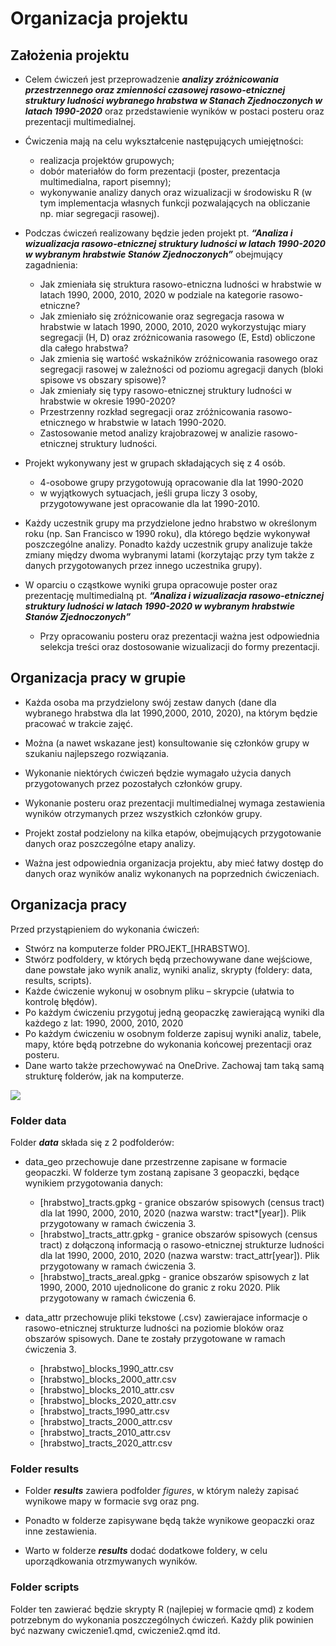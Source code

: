 # Organizacja projektu

## Założenia projektu

-   Celem ćwiczeń jest przeprowadzenie ***analizy zróżnicowania przestrzennego oraz zmienności czasowej rasowo-etnicznej struktury ludności wybranego hrabstwa w Stanach Zjednoczonych w latach 1990-2020*** oraz przedstawienie wyników w postaci posteru oraz prezentacji multimedialnej.

-   Ćwiczenia mają na celu wykształcenie następujących umiejętności:

    -   realizacja projektów grupowych;
    -   dobór materiałów do form prezentacji (poster, prezentacja multimedialna, raport pisemny);
    -   wykonywanie analizy danych oraz wizualizacji w środowisku R (w tym implementacja własnych funkcji pozwalających na obliczanie np. miar segregacji rasowej).

-   Podczas ćwiczeń realizowany będzie jeden projekt pt. ***"Analiza i wizualizacja rasowo-etnicznej struktury ludności w latach 1990-2020 w wybranym hrabstwie Stanów Zjednoczonych"*** obejmujący zagadnienia:

    -   Jak zmieniała się struktura rasowo-etniczna ludności w hrabstwie w latach 1990, 2000, 2010, 2020 w podziale na kategorie rasowo-etniczne?
    -   Jak zmieniało się zróżnicowanie oraz segregacja rasowa w hrabstwie w latach 1990, 2000, 2010, 2020 wykorzystując miary segregacji (H, D) oraz zróżnicowania rasowego (E, Estd) obliczone dla całego hrabstwa?
    -   Jak zmienia się wartość wskaźników zróżnicowania rasowego oraz segregacji rasowej w zależności od poziomu agregacji danych (bloki spisowe vs obszary spisowe)?
    -   Jak zmieniały się typy rasowo-etnicznej struktury ludności w hrabstwie w okresie 1990-2020?
    -   Przestrzenny rozkład segregacji oraz zróżnicowania rasowo-etnicznego w hrabstwie w latach 1990-2020.
    -   Zastosowanie metod analizy krajobrazowej w analizie rasowo-etnicznej struktury ludności.

-   Projekt wykonywany jest w grupach składających się z 4 osób.

    -   4-osobowe grupy przygotowują opracowanie dla lat 1990-2020
    -   w wyjątkowych sytuacjach, jeśli grupa liczy 3 osoby, przygotowywane jest opracowanie dla lat 1990-2010.

-   Każdy uczestnik grupy ma przydzielone jedno hrabstwo w określonym roku (np. San Francisco w 1990 roku), dla którego będzie wykonywał poszczególne analizy. Ponadto każdy uczestnik grupy analizuje także zmiany między dwoma wybranymi latami (korzytając przy tym także z danych przygotowanych przez innego uczestnika grupy).

-   W oparciu o cząstkowe wyniki grupa opracowuje poster oraz prezentację multimedialną pt. ***"Analiza i wizualizacja rasowo-etnicznej struktury ludności w latach 1990-2020 w wybranym hrabstwie Stanów Zjednoczonych"***

    -   Przy opracowaniu posteru oraz prezentacji ważna jest odpowiednia selekcja treści oraz dostosowanie wizualizacji do formy prezentacji.

## Organizacja pracy w grupie

-   Każda osoba ma przydzielony swój zestaw danych (dane dla wybranego hrabstwa dla lat 1990,2000, 2010, 2020), na którym będzie pracować w trakcie zajęć.

-   Można (a nawet wskazane jest) konsultowanie się członków grupy w szukaniu najlepszego rozwiązania.

-   Wykonanie niektórych ćwiczeń będzie wymagało użycia danych przygotowanych przez pozostałych członków grupy.

-   Wykonanie posteru oraz prezentacji multimedialnej wymaga zestawienia wyników otrzymanych przez wszystkich członków grupy.

-   Projekt został podzielony na kilka etapów, obejmujących przygotowanie danych oraz poszczególne etapy analizy.

-   Ważna jest odpowiednia organizacja projektu, aby mieć łatwy dostęp do danych oraz wyników analiz wykonanych na poprzednich ćwiczeniach. ​

## Organizacja pracy

Przed przystąpieniem do wykonania ćwiczeń:

-   Stwórz na komputerze folder PROJEKT\_\[HRABSTWO\].
-   Stwórz podfoldery, w których będą przechowywane dane wejściowe, dane powstałe jako wynik analiz, wyniki analiz, skrypty (foldery: data, results, scripts).
-   Każde ćwiczenie wykonuj w osobnym pliku – skrypcie (ułatwia to kontrolę błędów).
-   Po każdym ćwiczeniu przygotuj jedną geopaczkę zawierającą wyniki dla każdego z lat: 1990, 2000, 2010, 2020
-   Po każdym ćwiczeniu w osobnym folderze zapisuj wyniki analiz, tabele, mapy, które będą potrzebne do wykonania końcowej prezentacji oraz posteru.
-   Dane warto także przechowywać na OneDrive. Zachowaj tam taką samą strukturę folderów, jak na komputerze.

![](figures/foldery.png)

### Folder data

Folder ***data*** składa się z 2 podfolderów:

-   data_geo przechowuje dane przestrzenne zapisane w formacie geopaczki. W folderze tym zostaną zapisane 3 geopaczki, będące wynikiem przygotowania danych:

    -   \[hrabstwo\]_tracts.gpkg - granice obszarów spisowych (census tract) dla lat 1990, 2000, 2010, 2020 (nazwa warstw: tract*\[year\]). Plik przygotowany w ramach ćwiczenia 3.
    -   \[hrabstwo\]\_tracts_attr.gpkg - granice obszarów spisowych (census tract) z dołączoną informacją o rasowo-etnicznej strukturze ludności dla lat 1990, 2000, 2010, 2020 (nazwa warstw: tract_attr\[year\]). Plik przygotowany w ramach ćwiczenia 3.
    -   \[hrabstwo\]\_tracts_areal.gpkg - granice obszarów spisowych z lat 1990, 2000, 2010 ujednolicone do granic z roku 2020. Plik przygotowany w ramach ćwiczenia 6.

-   data_attr przechowuje pliki tekstowe (.csv) zawierajace informacje o rasowo-etnicznej strukturze ludności na poziomie bloków oraz obszarów spisowych. Dane te zostały przygotowane w ramach ćwiczenia 3.

    -   \[hrabstwo\]\_blocks_1990_attr.csv
    -   \[hrabstwo\]\_blocks_2000_attr.csv
    -   \[hrabstwo\]\_blocks_2010_attr.csv
    -   \[hrabstwo\]\_blocks_2020_attr.csv
    -   \[hrabstwo\]\_tracts_1990_attr.csv
    -   \[hrabstwo\]\_tracts_2000_attr.csv
    -   \[hrabstwo\]\_tracts_2010_attr.csv
    -   \[hrabstwo\]\_tracts_2020_attr.csv

### Folder results

-   Folder ***results*** zawiera podfolder *figures*, w którym należy zapisać wynikowe mapy w formacie svg oraz png.

-   Ponadto w folderze zapisywane będą także wynikowe geopaczki oraz inne zestawienia.

-   Warto w folderze ***results*** dodać dodatkowe foldery, w celu uporządkowania otrzmywanych wyników.

### Folder scripts

Folder ten zawierać będzie skrypty R (najlepiej w formacie qmd) z kodem potrzebnym do wykonania poszczególnych ćwiczeń. Każdy plik powinien być nazwany cwiczenie1.qmd, cwiczenie2.qmd itd.

